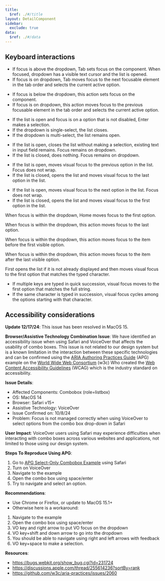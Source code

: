 ```yaml
---
title:
  $ref: ./#/title
layout: DetailComponent
sidebar:
  exclude: true
data:
  $ref: ./#/data
---
```


## Keyboard interactions

<KeyboardControls>
<KeyboardControl keyOrCombos="Tab">

- If focus is above the dropdown, Tab sets focus on the component. When focused, dropdown has a visible text cursor and the list is opened.
- If focus is on dropdown, Tab moves focus to the next focusable element in the tab order and selects the current active option.

</KeyboardControl>
<KeyboardControl keyOrCombos="Shift + Tab">

- If focus is below the dropdown, this action sets focus on the component.
- If focus is on dropdown, this action moves focus to the previous focusable element in the tab order and selects the current active option.

</KeyboardControl>
<KeyboardControl keyOrCombos="Space / Enter">

- If the list is open and focus is on a option that is not disabled, Enter makes a selection.
- If the dropdown is single-select, the list closes.
- If the dropdown is multi-select, the list remains open.

</KeyboardControl>
<KeyboardControl keyOrCombos="Escape">

- If the list is open, closes the list without making a selection, existing text in input field remains. Focus remains on dropdown.
- If the list is closed, does nothing. Focus remains on dropdown.

</KeyboardControl>
<KeyboardControl keyOrCombos="Up arrow">

- If the list is open, moves visual focus to the previous option in the list. Focus does not wrap.
- If the list is closed, opens the list and moves visual focus to the last option in the list.

</KeyboardControl>
<KeyboardControl keyOrCombos="Down arrow">

- If the list is open, moves visual focus to the next option in the list. Focus does not wrap.
- If the list is closed, opens the list and moves visual focus to the first option in the list.

</KeyboardControl>
<KeyboardControl keyOrCombos="Home">

When focus is within the dropdown, Home moves focus to the first option.

</KeyboardControl>
<KeyboardControl keyOrCombos="End">

When focus is within the dropdown, this action moves focus to the last option.

</KeyboardControl>
<KeyboardControl keyOrCombos="Page up">

When focus is within the dropdown, this action moves focus to the item before the first visible option.

</KeyboardControl>
<KeyboardControl keyOrCombos="Page down">

When focus is within the dropdown, this action moves focus to the item after the last visible option.

</KeyboardControl>
<KeyboardControl keyOrCombos="Printable Characters">

First opens the list if it is not already displayed and then moves visual focus to the first option that matches the typed character.

- If multiple keys are typed in quick succession, visual focus moves to the first option that matches the full string.
- If the same character is typed in succession, visual focus cycles among the options starting with that character.

</KeyboardControl>
</KeyboardControls>

## Accessibility considerations

**Update 12/17/24**: This issue has been resolved in MacOS 15.

**Browser/Assistive Technology Combination Issue**: We have identified an accessibility issue when using Safari and VoiceOver that affects the usability of combo boxes. This issue is not related to our design system but is a known limitation in the interaction between these specific technologies and can be confirmed using the [ARIA Authoring Practices Guide](https://www.w3.org/WAI/ARIA/apg/) (APG) example on the [World Wide Web Consortium](https://www.w3.org/) (w3c) Who created the [Web Content Accessibility Guidelines](https://www.w3.org/WAI/standards-guidelines/wcag/) (WCAG) which is the industry standard on accessibility.

**Issue Details**:

- Affected Components: Combobox (role=listbox)
- OS: MacOS 14
- Browser: Safari v15+
- Assistive Technology: VoiceOver
- Issue Confirmed on: 10/8/24
- Problem: Focus is not managed correctly when using VoiceOver to select options from the combo box drop-down in Safari

**User Impact**:
VoiceOver users using Safari may experience difficulties when interacting with combo boxes across various websites and applications, not limited to those using our design system.

**Steps To Reproduce Using APG**:

1. Go to [APG Select-Only Combobox Example](https://www.w3.org/WAI/ARIA/apg/patterns/combobox/examples/combobox-select-only/) using Safari
1. Turn on VoiceOver
1. Navigate to the example
1. Open the combo box using space/enter
1. Try to navigate and select an option.

**Recommendations**:

- Use Chrome or Firefox, or update to MacOS 15.1+
- Otherwise here is a workaround:

1. Navigate to the example
1. Open the combo box using space/enter
1. VO key and right arrow to put VO focus on the dropdown
1. VO key+shift and down arrow to go into the dropdown
1. You should be able to navigate using right and left arrows with feedback
1. VO key+space to make a selection.

**Resources**:

- https://bugs.webkit.org/show_bug.cgi?id=231724
- https://discussions.apple.com/thread/255614236?sortBy=rank
- https://github.com/w3c/aria-practices/issues/2060
